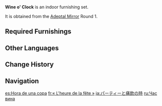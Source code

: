{{Furnishing Infobox
|id             = 350013
|image          = Furnishing Set Wine o' Clock Display.png
|category       = Indoor Set
|subcategory    = Set
|quality        = 4
|adeptal_energy = 240
|load           = 594
|description    = A table and chair set often used during gatherings. The candle stand is used to adjust the lighting and make the food look more enticing. Nonetheless, do watch out for the fire hazard, especially when spirits get high around the table.
|blueprint      = Adeptal Mirror
|adeptal mirror = 1
}}
'''Wine o' Clock''' is an indoor furnishing set.

It is obtained from the [[Adeptal Mirror]] Round 1.

==Required Furnishings==
{{Recipe
|type = Furnishing Set
|Pine Dining Chair = 4
|Long Table With Tablecloth = 1
|Golden Triple-Arm Candelabrum = 1
|sort = Pine Dining Chair;Long Table With Tablecloth;Golden Triple-Arm Candelabrum
|yield = 0
}}

==Other Languages==
{{Other Languages
|en      = Wine o' Clock
|zhs     = 聚会与痛饮之时
|zhs_rm  = Jùhuì yǔ Tòngyǐn zhī Shí
|zht     = 聚會與痛飲之時
|zht_rm  = Jùhuì yǔ Tòngyǐn zhī Shí
|zh_tl   = Time of Gathering and Drinking One's Fill
|ja      = パーティーと痛飲の時
|ja_rm   = Paatii to Tsuuin no Toki
|ja_tl   = Time for Parties and Heavy Drinking
|ko      = 파티와 광란의 시간
|ko_rm   = Pati-wa Gwangran-ui Sigan
|ko_tl   = Party and Madness Time
|es      = Hora de una copa
|es_tl   = Time for a Cup
|fr      = «&nbsp;L'heure de la fête&nbsp;»
|fr_tl   = "Time to Party"
|ru      = Час вина
|ru_tl   = Wine Hour
|th      = เวลาแห่งการเฉลิมฉลอง
|th_rm   = 
|th_tl   = 
|vi      = Thời Gian Tiệc Tùng
|vi_tl   = 
|de      = Weinzeit
|de_tl   = Wine Time
|id      = Saatnya Minum Anggur
|id_tl   = Time to Drink Wine
|pt      = Hora de Beber e Festejar
|pt_tl   = 
|tr      = Şarap Zamanı
|tr_tl   = 
|it      = Tempo di bere
|it_tl   = 
}}

==Change History==
{{Change History|1.5}}

==Navigation==
{{Furnishing Navbox/Sets|type=regular}}

[[es:Hora de una copa]]
[[fr:« L'heure de la fête »]]
[[ja:パーティーと痛飲の時]]
[[ru:Час вина]]